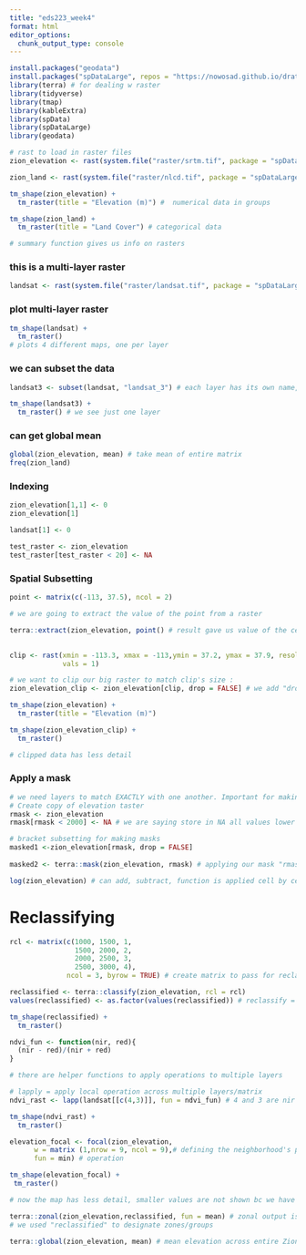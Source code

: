 ```yaml
---
title: "eds223_week4"
format: html
editor_options: 
  chunk_output_type: console
---
```


```r
install.packages("geodata")
install.packages("spDataLarge", repos = "https://nowosad.github.io/drat/", type = "source")
library(terra) # for dealing w raster
library(tidyverse)
library(tmap)
library(kableExtra)
library(spData)
library(spDataLarge)
library(geodata)
```

```r
# rast to load in raster files
zion_elevation <- rast(system.file("raster/srtm.tif", package = "spDataLarge"))

zion_land <- rast(system.file("raster/nlcd.tif", package = "spDataLarge"))
```

```r
tm_shape(zion_elevation) +
  tm_raster(title = "Elevation (m)") #  numerical data in groups

tm_shape(zion_land) +
  tm_raster(title = "Land Cover") # categorical data

# summary function gives us info on rasters
```

### this is a multi-layer raster
```r
landsat <- rast(system.file("raster/landsat.tif", package = "spDataLarge")) # tif is one of most common file types for raster data
```

### plot multi-layer raster
```r
tm_shape(landsat) +
  tm_raster()
# plots 4 different maps, one per layer
```


### we can subset the data
```r
landsat3 <- subset(landsat, "landsat_3") # each layer has its own name, or it can be called by number
```

```r
tm_shape(landsat3) +
  tm_raster() # we see just one layer
```


### can get global mean
```r
global(zion_elevation, mean) # take mean of entire matrix 
freq(zion_land) 
```

### Indexing 

```r
zion_elevation[1,1] <- 0
zion_elevation[1]

landsat[1] <- 0

test_raster <- zion_elevation
test_raster[test_raster < 20] <- NA
```

### Spatial Subsetting
```r
point <- matrix(c(-113, 37.5), ncol = 2)

# we are going to extract the value of the point from a raster

terra::extract(zion_elevation, point() # result gave us value of the cell where point is located
               
```

```r
clip <- rast(xmin = -113.3, xmax = -113,ymin = 37.2, ymax = 37.9, resolution = 0.3, 
             vals = 1)

# we want to clip our big raster to match clip's size :
zion_elevation_clip <- zion_elevation[clip, drop = FALSE] # we add "drop = FALSE" because 
```

```r
tm_shape(zion_elevation) + 
  tm_raster(title = "Elevation (m)")

tm_shape(zion_elevation_clip) +
  tm_raster()

# clipped data has less detail
```

### Apply a mask
```r
# we need layers to match EXACTLY with one another. Important for making masks
# Create copy of elevation taster
rmask <- zion_elevation
rmask[rmask < 2000] <- NA # we are saying store in NA all values lower than 2000
```

```r
# bracket subsetting for making masks 
masked1 <-zion_elevation[rmask, drop = FALSE]
  
masked2 <- terra::mask(zion_elevation, rmask) # applying our mask "rmask" to zion_elevation

```

```r
log(zion_elevation) # can add, subtract, function is applied cell by cell
```



# Reclassifying

```r
rcl <- matrix(c(1000, 1500, 1, 
                1500, 2000, 2,
                2000, 2500, 3,
                2500, 3000, 4),
              ncol = 3, byrow = TRUE) # create matrix to pass for reclass

reclassified <- terra::classify(zion_elevation, rcl = rcl) 
values(reclassified) <- as.factor(values(reclassified)) # reclassify = make groups

tm_shape(reclassified) +
  tm_raster()
```

```r
ndvi_fun <- function(nir, red){
  (nir - red)/(nir + red)
}

# there are helper functions to apply operations to multiple layers

# lapply = apply local operation across multiple layers/matrix
ndvi_rast <- lapp(landsat[[c(4,3)]], fun = ndvi_fun) # 4 and 3 are nir and red 

tm_shape(ndvi_rast) +
  tm_raster()

```


```r
elevation_focal <- focal(zion_elevation, 
      w = matrix (1,nrow = 9, ncol = 9),# defining the neighborhood's perimeter 9x9
      fun = min) # operation 

tm_shape(elevation_focal) +
 tm_raster()

# now the map has less detail, smaller values are not shown bc we have changed the min 
```

```r
terra::zonal(zion_elevation,reclassified, fun = mean) # zonal output is NOT a raster. 
# we used "reclassified" to designate zones/groups
```

```r
terra::global(zion_elevation, mean) # mean elevation across entire Zion park
```







